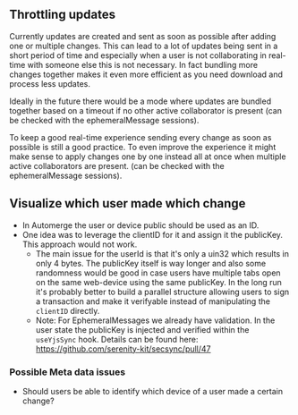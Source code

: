 ## Throttling updates

Currently updates are created and sent as soon as possible after adding one or multiple changes. This can lead to a lot of updates being sent in a short period of time and especially when a user is not collaborating in real-time with someone else this is not necessary. In fact bundling more changes together makes it even more efficient as you need download and process less updates.

Ideally in the future there would be a mode where updates are bundled together based on a timeout if no other active collaborator is present (can be checked with the ephemeralMessage sessions).

To keep a good real-time experience sending every change as soon as possible is still a good practice. To even improve the experience it might make sense to apply changes one by one instead all at once when multiple active collaborators are present. (can be checked with the ephemeralMessage sessions).

## Visualize which user made which change

- In Automerge the user or device public should be used as an ID.
- One idea was to leverage the clientID for it and assign it the publicKey. This approach would not work.
  - The main issue for the userId is that it's only a uin32 which results in only 4 bytes. The publicKey itself is way longer and also some randomness would be good in case users have multiple tabs open on the same web-device using the same publicKey. In the long run it's probably better to build a parallel structure allowing users to sign a transaction and make it verifyable instead of manipulating the `clientID` directly.
  - Note: For EphemeralMessages we already have validation. In the user state the publicKey is injected and verified within the `useYjsSync` hook. Details can be found here: https://github.com/serenity-kit/secsync/pull/47

### Possible Meta data issues

- Should users be able to identify which device of a user made a certain change?
